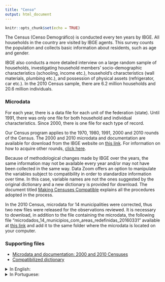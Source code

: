 ```yaml
---
title: "Censo"
output: html_document
---
```


```r
knitr::opts_chunk$set(echo = TRUE)
```

The Census (Censo Demográfico) is conducted every ten years by IBGE. All households in the country are visited by IBGE agents. This survey counts the population and collects basic information about residents, such as age and gender.

IBGE also conducts a more detailed interview on a large random sample of households, investigating household members’ socio-demographic characteristics (schooling, income etc.), household’s characteristics (wall materials, plumbing etc.), and possession of physical assets (refrigerator, car etc.). In the 2010 Census sample, there are 6.2 million households and 20.6 million individuals.

### Microdata

For each year, there is a data file for each unit of the federation (state). Until 1991, there was only one file for both household and individual characteristics. Since 2000, there is one file for each type of record.

Our Census program applies to the 1970, 1980, 1991, 2000 and 2010 rounds of the Census. The 2000 and 2010 microdata and documentation are available for download from the IBGE website on [this link](https://www.ibge.gov.br/estatisticas/sociais/populacao/22827-censo-2020-censo4.html?=&t=microdados). For information on how to acquire other rounds, [click here](https://loja.ibge.gov.br/catalogsearch/result/?q=censo).

Because of methodological changes made by IBGE over the years, the same information may not be available every year and/or may not have been collected in the same way. Data Zoom offers an option to manipulate the variables subject to compatibility in order to standardize information over time. In this case, variable names are not the ones suggested by the original dictionary and a new dictionary is provided for download. The document titled [Making Censuses Compatible](https://raw.githubusercontent.com/datazoompuc/datazoom_social_stata/master/docs/Censo/compatibilizacao_en.pdf) explains all the procedures adopted in the process.

In the 2010 Census, microdata for 14 municipalities were corrected, thus two new files were released for the observations reviewed. It is necessary to download, in addition to the file containing the microdata, the following file "microdados_14_municipios_com_areas_redefinidas_20160331" available at [this link](https://www.ibge.gov.br/estatisticas/sociais/saude/22827-censo-demografico-2022.html?=&t=microdados) and add it to the same folder where the microdata is located on your computer.

### Supporting files

  - [Microdata and documentation: 2000 and 2010 Censuses](https://www.ibge.gov.br/estatisticas/sociais/saude/22827-censo-demografico-2022.html?=&t=microdados)
  - [Compatibilized dictionary](https://raw.githubusercontent.com/datazoompuc/datazoom_social_stata/master/docs/Censo/dicionario_compatibilizado.xlsx)  

<details>
<summary> In English: </summary>

  - [Making Censuses compatible](https://raw.githubusercontent.com/datazoompuc/datazoom_social_stata/master/docs/Censo/compatibilizacao_en.pdf)
  - [Censo 1970 dictionary](https://raw.githubusercontent.com/datazoompuc/datazoom_social_stata/master/docs/Censo/dicionario_1970_en.pdf)
  - [Censo 1980 dictionary](https://raw.githubusercontent.com/datazoompuc/datazoom_social_stata/master/docs/Censo/dicionario_1980_en.pdf)
  - [Censo 1991 dictionary](https://raw.githubusercontent.com/datazoompuc/datazoom_social_stata/master/docs/Censo/dicionario_1991_en.pdf)
  - [Censo 2000 dictionary](https://raw.githubusercontent.com/datazoompuc/datazoom_social_stata/master/docs/Censo/dicionario_2000_en.xlsx)
  - [Censo 2010 dictionary](https://raw.githubusercontent.com/datazoompuc/datazoom_social_stata/master/docs/Censo/dicionario_2010_en.xls)  
  
</details>

<details>
<summary> In Portuguese: </summary>

  - [Making Censuses compatible](https://raw.githubusercontent.com/datazoompuc/datazoom_social_stata/master/docs/Censo/compatibilizacao.pdf)
  - [Censo 1970 dictionary](https://raw.githubusercontent.com/datazoompuc/datazoom_social_stata/master/docs/Censo/dicionario_1970.pdf)
  - [Censo 1980 dictionary](https://raw.githubusercontent.com/datazoompuc/datazoom_social_stata/master/docs/Censo/dicionario_1980.xlsx)
  - [Censo 1991 dictionary](https://raw.githubusercontent.com/datazoompuc/datazoom_social_stata/master/docs/Censo/dicionario_1991.pdf)
  
</details>